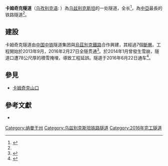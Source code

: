 {{NoteTA|G1=Toponym}}
{{Infobox tunnel
|name         = 卡姆奇克隧道
|image        = 
|caption      = 
|line         = {{le|安格连－帕普铁路|Angren–Pap railway line}}
|location     = {{UZB}}，[[纳曼干州|纳曼干州]]{{le|帕普区|Pap District}}
|coordinates  = 
|system       = 
|status       = 使用中
|start        = {{coord|41.152380|70.454819|type:landmark_region:UZ|display=inline}}
|end          = {{coord|41.070931|70.702033|type:landmark_region:UZ|display=inline}}
|stations     = 
|crosses     = {{le|库拉米山|Qurama Mountains}}
|owner        = {{flagicon|UZB}} [[乌兹别克斯坦铁路|乌兹别克斯坦铁路]]
|cost         = 4.55亿[[美元|美元]]
|builder    = {{flagicon|CHN}} [[中国中铁|中国中铁]]隧道集团
|method       =
|startwork    = 2013年
|complete     = 2016年2月27日
|open         = 2016年6月22日
|close        = 
|operator     = 
|traffic      = [[铁路列车|铁路列车]]
|length       = {{convert|19268|m|mi|3}}
|notrack      = [[单线铁路|单线铁路]]
|gauge        = {{RailGauge|1520|al=on}}
|el           = 
|speed        = 
|hielevation  = 
|lowelevation = 
|height       = 
|grade        =
|map= [[File:Kamchiq_Tunnel.png|250px]]
}}
'''卡姆奇克隧道'''（[[乌孜别克语|乌孜别克语]]: '''{{lang|uz|Kamchiq tunnelda}}'''）為[[乌兹别克斯坦|乌兹别克斯坦]]{{le|安格连－帕普铁路|Angren–Pap railway line}}的一处隧道，全长{{convert|19268|m|mi|3}}<ref>{{cite journal|title=乌兹别克斯坦Qamchiq特长铁路隧道缩短工期方案探讨|author=刘一, 谢大文|journal=隧道建设|year=2016|issue=5|pages=600-605|volume=36}}</ref>，為[[中亞|中亞]]最長的铁路隧道<ref name="rmrb"/>。

== 建設 ==
卡姆奇克隧道由[[中国中铁|中国中铁]]隧道集团與[[烏茲別克鐵路|烏茲別克鐵路]]合作興建，其經過7個[[斷層|斷層]]。工程開始於2013年9月，2016年2月27日全隧贯通<ref name="rmrb">{{cite news|url=http://scitech.people.com.cn/GB/n1/2016/0229/c1007-28157498.html|title=“中国技术”打通中亚最长隧道|author=谢亚宏|work=人民日报|date=2016-02-29|accessdate=2016-05-25|archive-date=2020-11-07|archive-url=https://web.archive.org/web/20201107012523/http://scitech.people.com.cn/GB/n1/2016/0229/c1007-28157498.html|dead-url=no}}</ref>。於2014年1月曾發生雪崩，隧道口遭78公尺厚的積雪掩埋，導致工程延誤。隧道于2016年6月22日通车<ref>{{cite news|url=http://news.xinhuanet.com/world/2016-06/23/c_129083108.htm|title=习近平同乌兹别克斯坦总统卡里莫夫共同出席“安格连-帕普”铁路隧道通车视频连线活动|work=新华社|date=2016-06-23|accessdate=2016-06-28|author=李建敏 魏建华|archive-date=2017-08-11|archive-url=https://web.archive.org/web/20170811094126/http://news.xinhuanet.com/world/2016-06/23/c_129083108.htm|dead-url=no}}</ref>。

== 參見 ==
* [[卡姆奇克山口|卡姆奇克山口]]

== 參考文獻 ==
{{reflist}}
* {{Cite web|url=http://www.uzrailway.uz/uz/informatsionnaya_sluzhba/novosti/2081/|title=Tunnelda burg'ulash, kovlash ishlari muddatidan oldin tugatildi|date=2016-02-27|publisher=Uzbek Railways|deadurl=yes|archiveurl=https://archive.is/20160312000847/http://www.uzrailway.uz/uz/informatsionnaya_sluzhba/novosti/2081/|archivedate=2016-03-12|accessdate=2016-03-03}}

[[Category:纳曼干州|Category:纳曼干州]]
[[Category:乌兹别克斯坦铁路隧道|Category:乌兹别克斯坦铁路隧道]]
[[Category:2016年完工隧道|Category:2016年完工隧道]]